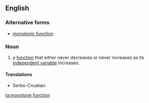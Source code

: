 ==English==
{{rfc-auto}}

===Alternative forms===
* [[monotonic function]]

===Noun===
{{en-noun}}

# {{mathematics}}a [[function]] that either never decreases or never increases as its [[independent variable]] increases.

====Translations====
{{trans-top|function that never decreases}}
* Serbo-Croatian: {{t|sh|monotona funkcija|f}}
{{trans-mid}}
{{trans-bottom}}

[[ta:monotone function]]